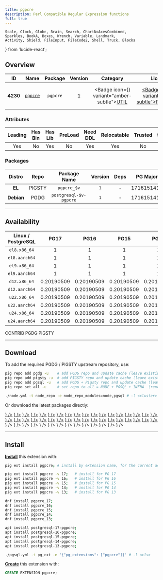 ```yaml
---
title: pgpcre
description: Perl Compatible Regular Expression functions
full: true
---
```


    Scale, Clock, Globe, Brain, Search, ChartNoAxesCombined,
    Sparkles, BookA, Boxes, Wrench, Variable, Landmark,
    Activity, Shield, FileInput, FileCode2, Shell, Truck, Blocks
} from 'lucide-react';

## Overview

| <TooltipIconButton tooltip="Extension unique identifier" side="top">ID</TooltipIconButton> | <TooltipIconButton tooltip="Extension name" side="top">Name</TooltipIconButton> | <TooltipIconButton tooltip="Package name for installation" side="top">Package</TooltipIconButton> | <TooltipIconButton tooltip="Latest available extension version" side="top">Version</TooltipIconButton> | <TooltipIconButton tooltip="Extension category" side="top">Category</TooltipIconButton> | <TooltipIconButton tooltip="Open source license" side="top">License</TooltipIconButton> | <TooltipIconButton tooltip="Programming language" side="top">Lang</TooltipIconButton> |
|:--------:|:--------:|:----------:|:--------------:|:---------------------------------------:|:------------------------------------------------------:|:----:|
| **4230** | [`pgpcre`](https://github.com/petere/pgpcre) | `pgpcre` | 1 | <Badge icon={<Wrench />} variant="amber-subtle"><a href="/ext/util" className="no-underline">UTIL</a></Badge> | <a href="/ext/list/license#postgresql" className="no-underline"><Badge icon={<Scale />} variant="blue-subtle">PostgreSQL</Badge></a> | <a href="/ext/list/lang#c"><Badge icon={<FileCode2 />} variant="blue-subtle">C</Badge></a> |

### Attributes

| <TooltipIconButton tooltip="The Primary Leading extension in the Package" side="top">Leading</TooltipIconButton> | <TooltipIconButton tooltip="Contains binary utils" side="top">Has Bin</TooltipIconButton> | <TooltipIconButton tooltip="Contains .so shared library files" side="top">Has Lib</TooltipIconButton> | <TooltipIconButton tooltip="Requires preloading via shared_preload_libraries" side="top">PreLoad</TooltipIconButton> | <TooltipIconButton tooltip="Requires CREATE EXTENSION DDL command" side="top">Need DDL</TooltipIconButton> | <TooltipIconButton tooltip="Can be installed in any schema" side="top">Relocatable</TooltipIconButton> | <TooltipIconButton tooltip="Can be created by non-superuser" side="top">Trusted</TooltipIconButton> | <TooltipIconButton tooltip="Schemas used by this extension" side="top">Schemas</TooltipIconButton> |
|:-------:|:-------:|:-------:|:-------:|:--------:|:-----------:|:-------:|:-------:|
| Yes | No | Yes | No | Yes | Yes | No | - |

### Packages

| <TooltipIconButton tooltip="Linux distribution family, EL or Debian" side="top">Distro</TooltipIconButton> | <TooltipIconButton tooltip="Package repository" side="top">Repo</TooltipIconButton> | <TooltipIconButton tooltip="The RPM/DEB Package Name Pattern (replace $v with real pg major)" side="top">Package Name</TooltipIconButton> | <TooltipIconButton tooltip="Latest package version" side="top">Version</TooltipIconButton> | <TooltipIconButton tooltip="RPM/DEB Package dependencies" side="top">Deps</TooltipIconButton> | <TooltipIconButton tooltip="Available in these PostgreSQL Major Versions" side="top">PG Major</TooltipIconButton> |
|:----------:|:--------:|:------------------------:|:-----------:|:------------:|:------------------:|
|   **EL**   | <Badge variant="amber-subtle"><span className="font-bold">PIGSTY</span></Badge> | `pgpcre_$v` | `1` | - | <Badge variant="green-subtle">17</Badge><Badge variant="green-subtle">16</Badge><Badge variant="green-subtle">15</Badge><Badge variant="green-subtle">14</Badge><Badge variant="green-subtle">13</Badge> |
| **Debian** | <Badge variant="blue-subtle"><span className="font-bold">PGDG</span></Badge> | `postgresql-$v-pgpcre` | `1` | - | <Badge variant="green-subtle">17</Badge><Badge variant="green-subtle">16</Badge><Badge variant="green-subtle">15</Badge><Badge variant="green-subtle">14</Badge><Badge variant="green-subtle">13</Badge> |



------

## Availability

| <TooltipIconButton tooltip="Linux Distro Arch / PostgreSQL Major Version" side="top">Linux / PostgreSQL </TooltipIconButton> | **PG17** | **PG16** | **PG15** | **PG14** | **PG13** |
|:-----:|:-----:|:-----:|:-----:|:-----:|:-----:|
| `el8.x86_64` | <Badge variant="amber-subtle">1</Badge> | <Badge variant="amber-subtle">1</Badge> | <Badge variant="amber-subtle">1</Badge> | <Badge variant="amber-subtle">1</Badge> | <Badge variant="amber-subtle">1</Badge> |
| `el8.aarch64` | <Badge variant="amber-subtle">1</Badge> | <Badge variant="amber-subtle">1</Badge> | <Badge variant="amber-subtle">1</Badge> | <Badge variant="amber-subtle">1</Badge> | <Badge variant="amber-subtle">1</Badge> |
| `el9.x86_64` | <Badge variant="amber-subtle">1</Badge> | <Badge variant="amber-subtle">1</Badge> | <Badge variant="amber-subtle">1</Badge> | <Badge variant="amber-subtle">1</Badge> | <Badge variant="amber-subtle">1</Badge> |
| `el9.aarch64` | <Badge variant="amber-subtle">1</Badge> | <Badge variant="amber-subtle">1</Badge> | <Badge variant="amber-subtle">1</Badge> | <Badge variant="amber-subtle">1</Badge> | <Badge variant="amber-subtle">1</Badge> |
| `d12.x86_64` | <Badge variant="blue-subtle">0.20190509</Badge> | <Badge variant="blue-subtle">0.20190509</Badge> | <Badge variant="blue-subtle">0.20190509</Badge> | <Badge variant="blue-subtle">0.20190509</Badge> | <Badge variant="blue-subtle">0.20190509</Badge> |
| `d12.aarch64` | <Badge variant="blue-subtle">0.20190509</Badge> | <Badge variant="blue-subtle">0.20190509</Badge> | <Badge variant="blue-subtle">0.20190509</Badge> | <Badge variant="blue-subtle">0.20190509</Badge> | <Badge variant="blue-subtle">0.20190509</Badge> |
| `u22.x86_64` | <Badge variant="blue-subtle">0.20190509</Badge> | <Badge variant="blue-subtle">0.20190509</Badge> | <Badge variant="blue-subtle">0.20190509</Badge> | <Badge variant="blue-subtle">0.20190509</Badge> | <Badge variant="blue-subtle">0.20190509</Badge> |
| `u22.aarch64` | <Badge variant="blue-subtle">0.20190509</Badge> | <Badge variant="blue-subtle">0.20190509</Badge> | <Badge variant="blue-subtle">0.20190509</Badge> | <Badge variant="blue-subtle">0.20190509</Badge> | <Badge variant="blue-subtle">0.20190509</Badge> |
| `u24.x86_64` | <Badge variant="blue-subtle">0.20190509</Badge> | <Badge variant="blue-subtle">0.20190509</Badge> | <Badge variant="blue-subtle">0.20190509</Badge> | <Badge variant="blue-subtle">0.20190509</Badge> | <Badge variant="blue-subtle">0.20190509</Badge> |
| `u24.aarch64` | <Badge variant="blue-subtle">0.20190509</Badge> | <Badge variant="blue-subtle">0.20190509</Badge> | <Badge variant="blue-subtle">0.20190509</Badge> | <Badge variant="blue-subtle">0.20190509</Badge> | <Badge variant="blue-subtle">0.20190509</Badge> |

<Badge variant="green-subtle"><span className="font-black">CONTRIB</span></Badge> <Badge variant="blue-subtle"><span className="font-black">PGDG</span></Badge> <Badge variant="amber-subtle"><span className="font-black">PIGSTY</span></Badge>

------

## Download

To add the required PGDG / PIGSTY upstream repository, use:

```bash tab="pig"
pig repo add pgdg -u    # add PGDG repo and update cache (leave existing repos)
pig repo add pigsty -u  # add PIGSTY repo and update cache (leave existing repos)
pig repo add pgsql -u   # add PGDG + Pigsty repo and update cache (leave existing repos)
pig repo set all -u     # set repo to all = NODE + PGSQL + INFRA  (remove existing repos)
```
```bash tab="pigsty"
./node.yml -t node_repo -e node_repo_modules=node,pgsql # -l <cluster>
```

Or download the latest packages directly:

<Files>
    <Folder name="el8.x86_64">
        <a href="https://repo.pigsty.io/yum/pgsql/el8.x86_64/pgpcre_17-1-1PIGSTY.el8.x86_64.rpm"><File name="pgpcre_17-1-1PIGSTY.el8.x86_64.rpm" icon={<Package className="text-emerald-500" />} /></a>
        <a href="https://repo.pigsty.io/yum/pgsql/el8.x86_64/pgpcre_16-1-1PIGSTY.el8.x86_64.rpm"><File name="pgpcre_16-1-1PIGSTY.el8.x86_64.rpm" icon={<Package className="text-emerald-500" />} /></a>
        <a href="https://repo.pigsty.io/yum/pgsql/el8.x86_64/pgpcre_15-1-1PIGSTY.el8.x86_64.rpm"><File name="pgpcre_15-1-1PIGSTY.el8.x86_64.rpm" icon={<Package className="text-emerald-500" />} /></a>
        <a href="https://repo.pigsty.io/yum/pgsql/el8.x86_64/pgpcre_14-1-1PIGSTY.el8.x86_64.rpm"><File name="pgpcre_14-1-1PIGSTY.el8.x86_64.rpm" icon={<Package className="text-emerald-500" />} /></a>
        <a href="https://repo.pigsty.io/yum/pgsql/el8.x86_64/pgpcre_13-1-1PIGSTY.el8.x86_64.rpm"><File name="pgpcre_13-1-1PIGSTY.el8.x86_64.rpm" icon={<Package className="text-emerald-500" />} /></a>
    </Folder>
    <Folder name="el8.aarch64">
        <a href="https://repo.pigsty.io/yum/pgsql/el8.aarch64/pgpcre_17-1-1PIGSTY.el8.aarch64.rpm"><File name="pgpcre_17-1-1PIGSTY.el8.aarch64.rpm" icon={<Package className="text-orange-500" />} /></a>
        <a href="https://repo.pigsty.io/yum/pgsql/el8.aarch64/pgpcre_16-1-1PIGSTY.el8.aarch64.rpm"><File name="pgpcre_16-1-1PIGSTY.el8.aarch64.rpm" icon={<Package className="text-orange-500" />} /></a>
        <a href="https://repo.pigsty.io/yum/pgsql/el8.aarch64/pgpcre_15-1-1PIGSTY.el8.aarch64.rpm"><File name="pgpcre_15-1-1PIGSTY.el8.aarch64.rpm" icon={<Package className="text-orange-500" />} /></a>
        <a href="https://repo.pigsty.io/yum/pgsql/el8.aarch64/pgpcre_14-1-1PIGSTY.el8.aarch64.rpm"><File name="pgpcre_14-1-1PIGSTY.el8.aarch64.rpm" icon={<Package className="text-orange-500" />} /></a>
        <a href="https://repo.pigsty.io/yum/pgsql/el8.aarch64/pgpcre_13-1-1PIGSTY.el8.aarch64.rpm"><File name="pgpcre_13-1-1PIGSTY.el8.aarch64.rpm" icon={<Package className="text-orange-500" />} /></a>
    </Folder>
    <Folder name="el9.x86_64">
        <a href="https://repo.pigsty.io/yum/pgsql/el9.x86_64/pgpcre_17-1-1PIGSTY.el9.x86_64.rpm"><File name="pgpcre_17-1-1PIGSTY.el9.x86_64.rpm" icon={<Package className="text-emerald-500" />} /></a>
        <a href="https://repo.pigsty.io/yum/pgsql/el9.x86_64/pgpcre_16-1-1PIGSTY.el9.x86_64.rpm"><File name="pgpcre_16-1-1PIGSTY.el9.x86_64.rpm" icon={<Package className="text-emerald-500" />} /></a>
        <a href="https://repo.pigsty.io/yum/pgsql/el9.x86_64/pgpcre_15-1-1PIGSTY.el9.x86_64.rpm"><File name="pgpcre_15-1-1PIGSTY.el9.x86_64.rpm" icon={<Package className="text-emerald-500" />} /></a>
        <a href="https://repo.pigsty.io/yum/pgsql/el9.x86_64/pgpcre_14-1-1PIGSTY.el9.x86_64.rpm"><File name="pgpcre_14-1-1PIGSTY.el9.x86_64.rpm" icon={<Package className="text-emerald-500" />} /></a>
        <a href="https://repo.pigsty.io/yum/pgsql/el9.x86_64/pgpcre_13-1-1PIGSTY.el9.x86_64.rpm"><File name="pgpcre_13-1-1PIGSTY.el9.x86_64.rpm" icon={<Package className="text-emerald-500" />} /></a>
    </Folder>
    <Folder name="el9.aarch64">
        <a href="https://repo.pigsty.io/yum/pgsql/el9.aarch64/pgpcre_17-1-1PIGSTY.el9.aarch64.rpm"><File name="pgpcre_17-1-1PIGSTY.el9.aarch64.rpm" icon={<Package className="text-orange-500" />} /></a>
        <a href="https://repo.pigsty.io/yum/pgsql/el9.aarch64/pgpcre_16-1-1PIGSTY.el9.aarch64.rpm"><File name="pgpcre_16-1-1PIGSTY.el9.aarch64.rpm" icon={<Package className="text-orange-500" />} /></a>
        <a href="https://repo.pigsty.io/yum/pgsql/el9.aarch64/pgpcre_15-1-1PIGSTY.el9.aarch64.rpm"><File name="pgpcre_15-1-1PIGSTY.el9.aarch64.rpm" icon={<Package className="text-orange-500" />} /></a>
        <a href="https://repo.pigsty.io/yum/pgsql/el9.aarch64/pgpcre_14-1-1PIGSTY.el9.aarch64.rpm"><File name="pgpcre_14-1-1PIGSTY.el9.aarch64.rpm" icon={<Package className="text-orange-500" />} /></a>
        <a href="https://repo.pigsty.io/yum/pgsql/el9.aarch64/pgpcre_13-1-1PIGSTY.el9.aarch64.rpm"><File name="pgpcre_13-1-1PIGSTY.el9.aarch64.rpm" icon={<Package className="text-orange-500" />} /></a>
    </Folder>
    <Folder name="d12.x86_64">
        <a href="https://apt.postgresql.org/pub/repos/apt/pool/main/p/pgpcre/postgresql-17-pgpcre_0.20190509-8.pgdg120+1_arm64.deb"><File name="postgresql-17-pgpcre_0.20190509-8.pgdg120+1_arm64.deb" icon={<Box className="text-emerald-500" />} /></a>
        <a href="https://apt.postgresql.org/pub/repos/apt/pool/main/p/pgpcre/postgresql-16-pgpcre_0.20190509-8.pgdg120+1_arm64.deb"><File name="postgresql-16-pgpcre_0.20190509-8.pgdg120+1_arm64.deb" icon={<Box className="text-emerald-500" />} /></a>
        <a href="https://apt.postgresql.org/pub/repos/apt/pool/main/p/pgpcre/postgresql-15-pgpcre_0.20190509-8.pgdg120+1_arm64.deb"><File name="postgresql-15-pgpcre_0.20190509-8.pgdg120+1_arm64.deb" icon={<Box className="text-emerald-500" />} /></a>
        <a href="https://apt.postgresql.org/pub/repos/apt/pool/main/p/pgpcre/postgresql-14-pgpcre_0.20190509-8.pgdg120+1_arm64.deb"><File name="postgresql-14-pgpcre_0.20190509-8.pgdg120+1_arm64.deb" icon={<Box className="text-emerald-500" />} /></a>
        <a href="https://apt.postgresql.org/pub/repos/apt/pool/main/p/pgpcre/postgresql-13-pgpcre_0.20190509-8.pgdg120+1_arm64.deb"><File name="postgresql-13-pgpcre_0.20190509-8.pgdg120+1_arm64.deb" icon={<Box className="text-emerald-500" />} /></a>
    </Folder>
    <Folder name="d12.aarch64">
        <a href="https://apt.postgresql.org/pub/repos/apt/pool/main/p/pgpcre/postgresql-17-pgpcre_0.20190509-8.pgdg120+1_amd64.deb"><File name="postgresql-17-pgpcre_0.20190509-8.pgdg120+1_amd64.deb" icon={<Box className="text-orange-500" />} /></a>
        <a href="https://apt.postgresql.org/pub/repos/apt/pool/main/p/pgpcre/postgresql-16-pgpcre_0.20190509-8.pgdg120+1_amd64.deb"><File name="postgresql-16-pgpcre_0.20190509-8.pgdg120+1_amd64.deb" icon={<Box className="text-orange-500" />} /></a>
        <a href="https://apt.postgresql.org/pub/repos/apt/pool/main/p/pgpcre/postgresql-15-pgpcre_0.20190509-8.pgdg120+1_amd64.deb"><File name="postgresql-15-pgpcre_0.20190509-8.pgdg120+1_amd64.deb" icon={<Box className="text-orange-500" />} /></a>
        <a href="https://apt.postgresql.org/pub/repos/apt/pool/main/p/pgpcre/postgresql-14-pgpcre_0.20190509-8.pgdg120+1_amd64.deb"><File name="postgresql-14-pgpcre_0.20190509-8.pgdg120+1_amd64.deb" icon={<Box className="text-orange-500" />} /></a>
        <a href="https://apt.postgresql.org/pub/repos/apt/pool/main/p/pgpcre/postgresql-13-pgpcre_0.20190509-8.pgdg120+1_amd64.deb"><File name="postgresql-13-pgpcre_0.20190509-8.pgdg120+1_amd64.deb" icon={<Box className="text-orange-500" />} /></a>
    </Folder>
    <Folder name="u22.x86_64">
        <a href="https://apt.postgresql.org/pub/repos/apt/pool/main/p/pgpcre/postgresql-17-pgpcre_0.20190509-8.pgdg22.04+1_amd64.deb"><File name="postgresql-17-pgpcre_0.20190509-8.pgdg22.04+1_amd64.deb" icon={<Box className="text-emerald-500" />} /></a>
        <a href="https://apt.postgresql.org/pub/repos/apt/pool/main/p/pgpcre/postgresql-16-pgpcre_0.20190509-8.pgdg22.04+1_amd64.deb"><File name="postgresql-16-pgpcre_0.20190509-8.pgdg22.04+1_amd64.deb" icon={<Box className="text-emerald-500" />} /></a>
        <a href="https://apt.postgresql.org/pub/repos/apt/pool/main/p/pgpcre/postgresql-15-pgpcre_0.20190509-8.pgdg22.04+1_amd64.deb"><File name="postgresql-15-pgpcre_0.20190509-8.pgdg22.04+1_amd64.deb" icon={<Box className="text-emerald-500" />} /></a>
        <a href="https://apt.postgresql.org/pub/repos/apt/pool/main/p/pgpcre/postgresql-14-pgpcre_0.20190509-8.pgdg22.04+1_amd64.deb"><File name="postgresql-14-pgpcre_0.20190509-8.pgdg22.04+1_amd64.deb" icon={<Box className="text-emerald-500" />} /></a>
        <a href="https://apt.postgresql.org/pub/repos/apt/pool/main/p/pgpcre/postgresql-13-pgpcre_0.20190509-8.pgdg22.04+1_amd64.deb"><File name="postgresql-13-pgpcre_0.20190509-8.pgdg22.04+1_amd64.deb" icon={<Box className="text-emerald-500" />} /></a>
    </Folder>
    <Folder name="u22.aarch64">
        <a href="https://apt.postgresql.org/pub/repos/apt/pool/main/p/pgpcre/postgresql-17-pgpcre_0.20190509-8.pgdg22.04+1_arm64.deb"><File name="postgresql-17-pgpcre_0.20190509-8.pgdg22.04+1_arm64.deb" icon={<Box className="text-orange-500" />} /></a>
        <a href="https://apt.postgresql.org/pub/repos/apt/pool/main/p/pgpcre/postgresql-16-pgpcre_0.20190509-8.pgdg22.04+1_arm64.deb"><File name="postgresql-16-pgpcre_0.20190509-8.pgdg22.04+1_arm64.deb" icon={<Box className="text-orange-500" />} /></a>
        <a href="https://apt.postgresql.org/pub/repos/apt/pool/main/p/pgpcre/postgresql-15-pgpcre_0.20190509-8.pgdg22.04+1_arm64.deb"><File name="postgresql-15-pgpcre_0.20190509-8.pgdg22.04+1_arm64.deb" icon={<Box className="text-orange-500" />} /></a>
        <a href="https://apt.postgresql.org/pub/repos/apt/pool/main/p/pgpcre/postgresql-14-pgpcre_0.20190509-8.pgdg22.04+1_arm64.deb"><File name="postgresql-14-pgpcre_0.20190509-8.pgdg22.04+1_arm64.deb" icon={<Box className="text-orange-500" />} /></a>
        <a href="https://apt.postgresql.org/pub/repos/apt/pool/main/p/pgpcre/postgresql-13-pgpcre_0.20190509-8.pgdg22.04+1_arm64.deb"><File name="postgresql-13-pgpcre_0.20190509-8.pgdg22.04+1_arm64.deb" icon={<Box className="text-orange-500" />} /></a>
    </Folder>
    <Folder name="u24.x86_64">
        <a href="https://apt.postgresql.org/pub/repos/apt/pool/main/p/pgpcre/postgresql-17-pgpcre_0.20190509-8.pgdg24.04+1_amd64.deb"><File name="postgresql-17-pgpcre_0.20190509-8.pgdg24.04+1_amd64.deb" icon={<Box className="text-emerald-500" />} /></a>
        <a href="https://apt.postgresql.org/pub/repos/apt/pool/main/p/pgpcre/postgresql-16-pgpcre_0.20190509-8.pgdg24.04+1_amd64.deb"><File name="postgresql-16-pgpcre_0.20190509-8.pgdg24.04+1_amd64.deb" icon={<Box className="text-emerald-500" />} /></a>
        <a href="https://apt.postgresql.org/pub/repos/apt/pool/main/p/pgpcre/postgresql-15-pgpcre_0.20190509-8.pgdg24.04+1_amd64.deb"><File name="postgresql-15-pgpcre_0.20190509-8.pgdg24.04+1_amd64.deb" icon={<Box className="text-emerald-500" />} /></a>
        <a href="https://apt.postgresql.org/pub/repos/apt/pool/main/p/pgpcre/postgresql-14-pgpcre_0.20190509-8.pgdg24.04+1_amd64.deb"><File name="postgresql-14-pgpcre_0.20190509-8.pgdg24.04+1_amd64.deb" icon={<Box className="text-emerald-500" />} /></a>
        <a href="https://apt.postgresql.org/pub/repos/apt/pool/main/p/pgpcre/postgresql-13-pgpcre_0.20190509-8.pgdg24.04+1_amd64.deb"><File name="postgresql-13-pgpcre_0.20190509-8.pgdg24.04+1_amd64.deb" icon={<Box className="text-emerald-500" />} /></a>
    </Folder>
    <Folder name="u24.aarch64">
        <a href="https://apt.postgresql.org/pub/repos/apt/pool/main/p/pgpcre/postgresql-17-pgpcre_0.20190509-8.pgdg24.04+1_arm64.deb"><File name="postgresql-17-pgpcre_0.20190509-8.pgdg24.04+1_arm64.deb" icon={<Box className="text-orange-500" />} /></a>
        <a href="https://apt.postgresql.org/pub/repos/apt/pool/main/p/pgpcre/postgresql-16-pgpcre_0.20190509-8.pgdg24.04+1_arm64.deb"><File name="postgresql-16-pgpcre_0.20190509-8.pgdg24.04+1_arm64.deb" icon={<Box className="text-orange-500" />} /></a>
        <a href="https://apt.postgresql.org/pub/repos/apt/pool/main/p/pgpcre/postgresql-15-pgpcre_0.20190509-8.pgdg24.04+1_arm64.deb"><File name="postgresql-15-pgpcre_0.20190509-8.pgdg24.04+1_arm64.deb" icon={<Box className="text-orange-500" />} /></a>
        <a href="https://apt.postgresql.org/pub/repos/apt/pool/main/p/pgpcre/postgresql-14-pgpcre_0.20190509-8.pgdg24.04+1_arm64.deb"><File name="postgresql-14-pgpcre_0.20190509-8.pgdg24.04+1_arm64.deb" icon={<Box className="text-orange-500" />} /></a>
        <a href="https://apt.postgresql.org/pub/repos/apt/pool/main/p/pgpcre/postgresql-13-pgpcre_0.20190509-8.pgdg24.04+1_arm64.deb"><File name="postgresql-13-pgpcre_0.20190509-8.pgdg24.04+1_arm64.deb" icon={<Box className="text-orange-500" />} /></a>
    </Folder>
</Files>

------

## Install

[**Install**](/docs/pgsql/extension/install) this extension with:

```bash tab="pig"
pig ext install pgpcre; # install by extension name, for the current active PG version

pig ext install pgpcre -v 17;   # install for PG 17
pig ext install pgpcre -v 16;   # install for PG 16
pig ext install pgpcre -v 15;   # install for PG 15
pig ext install pgpcre -v 14;   # install for PG 14
pig ext install pgpcre -v 13;   # install for PG 13
```
```bash tab="yum" 
dnf install pgpcre_17;
dnf install pgpcre_16;
dnf install pgpcre_15;
dnf install pgpcre_14;
dnf install pgpcre_13;
```
```bash tab="apt" 
apt install postgresql-17-pgpcre;
apt install postgresql-16-pgpcre;
apt install postgresql-15-pgpcre;
apt install postgresql-14-pgpcre;
apt install postgresql-13-pgpcre;
```
```bash tab="ansible"
./pgsql.yml -t pg_ext -e '{"pg_extensions": ["pgpcre"]}' # -l <cls>
```

[**Create**](/docs/pgsql/extension/create) this extension with:

```sql
CREATE EXTENSION pgpcre;
```


